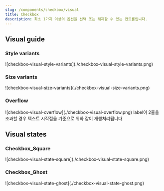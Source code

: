 ```yaml
---
slug: /components/checkbox/visual
title: Checkbox
description: 최소 1가지 이상의 옵션을 선택 또는 해제할 수 있는 컨트롤입니다.
---
```


## Visual guide

### Style variants

<FullCard>
	<FullCardImageCell>
		![checkbox-visual-style-variants](./checkbox-visual-style-variants.png)
	</FullCardImageCell>
</FullCard>

### Size variants

<FullCard>
	<FullCardImageCell>
		![checkbox-visual-size-variants](./checkbox-visual-size-variants.png)
	</FullCardImageCell>
</FullCard>

### Overflow

<FullCard>
	<FullCardImageCell>
		![checkbox-visual-overflow](./checkbox-visual-overflow.png)
	</FullCardImageCell>
	<FullCardDescription>
		label이 2줄을 초과할 경우 텍스트 시작점을 기준으로 위와 같이 개행처리됩니다
	</FullCardDescription>
</FullCard>

## Visual states

### Checkbox_Square

<FullCard>
	<FullCardImageCell>
		![checkbox-visual-state-square](./checkbox-visual-state-square.png)
	</FullCardImageCell>
</FullCard>

### Checkbox_Ghost

<FullCard>
	<FullCardImageCell>
		![checkbox-visual-state-ghost](./checkbox-visual-state-ghost.png)
	</FullCardImageCell>
</FullCard>
